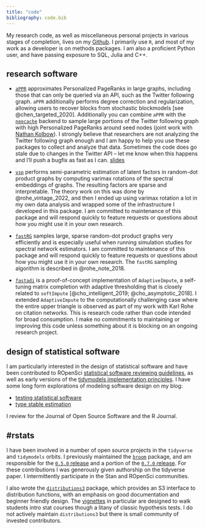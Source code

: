 ```yaml
---
title: "code"
bibliography: code.bib
---
```


My research code, as well as miscellaneous personal projects in various stages of completion, lives on my [Github](https://github.com/alexpghayes). I primarily use `R`, and most of my work as a developer is on methods packages. I am also a proficient Python user, and have passing exposure to SQL, Julia and C++.

## research software 

- [`aPPR`](https://rohelab.github.io/aPPR/) approximates Personalized PageRanks in large graphs, including those that can only be queried via an API, such as the Twitter following graph. `aPPR` additionally performs degree correction and regularization, allowing users to recover blocks from stochastic blockmodels [see @chen_targeted_2020]. Additionally you can combine `aPPR` with the [`neocache`](https://github.com/alexpghayes/neocache) backend to sample large portions of the Twitter following graph with high Personalized PageRanks around seed nodes (joint work with [Nathan Kolbow](https://wid.wisc.edu/people/nathan-kolbow/)). I strongly believe that researchers are not analyzing the Twitter following graph enough and I am happy to help you use these packages to collect and analyze that data. Sometimes the code does go stale due to changes in the Twitter API -- let me know when this happens and I'll push a bugfix as fast as I can. [slides](https://github.com/alexpghayes/JSM2021)

- [`vsp`](https://github.com/RoheLab/vsp) performs semi-parametric estimation of latent factors in random-dot product graphs by computing varimax rotations of the spectral embeddings of graphs. The resulting factors are sparse and interpretable. The theory work on this was done by @rohe_vintage_2022, and then I ended up using varimax rotation a lot in my own data analysis and wrapped some of the infrastructure I developed in this package. I am committed to maintenance of this package and will respond quickly to feature requests or questions about how you might use it in your own research.

- [`fastRG`](https://rohelab.github.io/fastRG/) samples large, sparse random-dot product graphs very efficiently and is especially useful when running simulation studies for spectral network estimators. I am committed to maintenance of this package and will respond quickly to feature requests or questions about how you might use it in your own research. The `fastRG` sampling algorithm is described in @rohe_note_2018.

- [`fastadi`](https://github.com/RoheLab/fastadi) is a proof-of-concept implementation of `AdaptiveImpute`, a self-tuning matrix completion with adaptive thresholding that is closely related to `softImpute` [@cho_intelligent_2019; @cho_asymptotic_2018]. I extended `AdaptiveImpute` to the computationally challenging case where the entire upper triangle is observed as part of my work with Karl Rohe on citation networks. This is research code rather than code intended for broad consumption. I make no commitments to maintaining or improving this code unless something about it is blocking on an ongoing research project.

## design of statistical software

I am particularly interested in the design of statistical software and have been contributed to ROpenSci [statistical software reviewing guidelines](https://ropensci.org/stat-software-review/), as well as early versions of the [tidymodels implementation principles](https://github.com/tidymodels/model-implementation-principles). I have some long form explorations of modeling software design on my blog:

- [testing statistical software](../posts/2019-06-07_testing-statistical-software/)
- [type stable estimation](../posts/2019-05-21_type-stable-estimation/)

I review for the Journal of Open Source Software and the R Journal.

## #rstats

I have been involved in a number of open source projects in the `tidyverse` and `tidymodels` orbits. I previously maintained the [`broom`](https://broom.tidymodels.org/) package, and am responsible for the [`0.5.0` release](https://www.tidyverse.org/blog/2018/07/broom-0-5-0/) and a portion of the [`0.7.0` release](https://www.tidyverse.org/blog/2020/07/broom-0-7-0/). For these contributions I was generously given authorship on the tidyverse paper. I intermittently participate in the Stan and ROpenSci communities.

I also wrote the [`distributions3`](https://github.com/alexpghayes/distributions3) package, which provides an S3 interface to distribution functions, with an emphasis on good documentation and beginner friendly design. The [vignettes](https://alexpghayes.github.io/distributions3/dev/articles/) in particular are designed to walk students intro stat courses though a litany of classic hypothesis tests. I do not actively maintain `distributions3` but there is small community of invested contributors.
